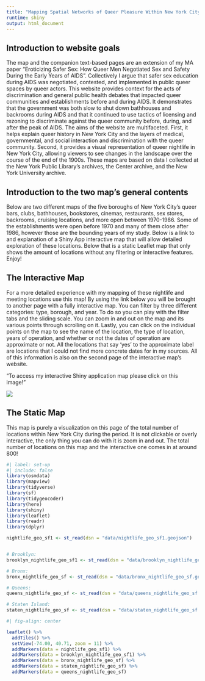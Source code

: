 ```yaml
---
title: "Mapping Spatial Networks of Queer Pleasure Within New York City"
runtime: shiny
output: html_document
---
```


## Introduction to website goals

The map and the companion text-based pages are an extension of my MA paper “Eroticizing Safer Sex: How Queer Men Negotiated Sex and Safety During the Early Years of AIDS”. Collectively I argue that safer sex education during AIDS was negotiated, contested, and implemented in public queer spaces by queer actors. This website provides context for the acts of discrimination and general public health debates that impacted queer communities and establishments before and during AIDS. It demonstrates that the government was both slow to shut down bathhouses and backrooms during AIDS and that it continued to use tactics of licensing and rezoning to discriminate against the queer community before, during, and after the peak of AIDS. The aims of the website are multifaceted. First, it helps explain queer history in New York City and the layers of medical, governmental, and social interaction and discrimination with the queer community. Second, it provides a visual representation of queer nightlife in New York City, allowing viewers to see changes in the landscape over the course of the end of the 1900s. These maps are based on data I collected at the New York Public Library’s archives, the Center archive, and the New York University archive.

## Introduction to the two map's general contents

Below are two different maps of the five boroughs of New York City’s queer bars, clubs, bathhouses, bookstores, cinemas, restaurants, sex stores, backrooms, cruising locations, and more open between 1970-1986. Some of the establishments were open before 1970 and many of them close after 1986, however those are the bounding years of my study. Below is a link to and explanation of a Shiny App interactive map that will allow detailed exploration of these locations. Below that is a static Leaflet map that only shows the amount of locations without any filtering or interactive features. Enjoy!

## The Interactive Map

For a more detailed experience with my mapping of these nightlife and meeting locations use this map! By using the link below you will be brought to another page with a fully interactive map. You can filter by three different categories: type, borough, and year. To do so you can play with the filter tabs and the sliding scale. You can zoom in and out on the map and its various points through scrolling on it. Lastly, you can click on the individual points on the map to see the name of the location, the type of location, years of operation, and whether or not the dates of operation are approximate or not. All the locations that say 'yes' to the approximate label are locations that I could not find more concrete dates for in my sources. All of this information is also on the second page of the interactive map's website.

"To access my interactive Shiny application map please click on this image!"

[![](images/shiny-screenshot.png){fig-align="center"}](https://kylieedington.shinyapps.io/nightlife/)

## The Static Map

This map is purely a visualization on this page of the total number of locations within New York City during the period. It is not clickable or overly interactive, the only thing you can do with it is zoom in and out. The total number of locations on this map and the interactive one comes in at around 800!

```r
#| label: set-up
#| include: false
library(osmdata)
library(mapview)
library(tidyverse)
library(sf)
library(tidygeocoder)
library(here)
library(shiny)
library(leaflet)
library(readr)
library(dplyr)

nightlife_geo_sf1 <- st_read(dsn = "data/nightlife_geo_sf1.geojson")


# Brooklyn:
brooklyn_nightlife_geo_sf1 <- st_read(dsn = "data/brooklyn_nightlife_geo_sf1.geojson")

# Bronx:
bronx_nightlife_geo_sf <- st_read(dsn = "data/bronx_nightlife_geo_sf.geojson")

# Queens:
queens_nightlife_geo_sf <- st_read(dsn = "data/queens_nightlife_geo_sf.geojson")

# Staten Island:
staten_nightlife_geo_sf <- st_read(dsn = "data/staten_nightlife_geo_sf.geojson")
```

```r
#| fig-align: center

leaflet() %>%
  addTiles() %>%
  setView(-74.00, 40.71, zoom = 11) %>%
  addMarkers(data = nightlife_geo_sf1) %>%  
  addMarkers(data = brooklyn_nightlife_geo_sf1) %>%
  addMarkers(data = bronx_nightlife_geo_sf) %>%
  addMarkers(data = staten_nightlife_geo_sf) %>%
  addMarkers(data = queens_nightlife_geo_sf)
```

```         
```
